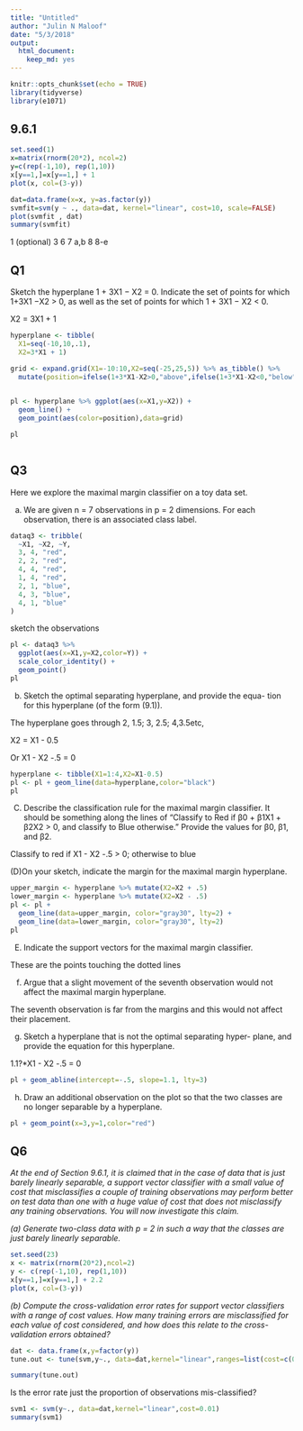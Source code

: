 ```yaml
---
title: "Untitled"
author: "Julin N Maloof"
date: "5/3/2018"
output: 
  html_document: 
    keep_md: yes
---
```


```r
knitr::opts_chunk$set(echo = TRUE)
library(tidyverse)
library(e1071)
```


## 9.6.1

```r
set.seed(1)
x=matrix(rnorm(20*2), ncol=2)
y=c(rep(-1,10), rep(1,10))
x[y==1,]=x[y==1,] + 1
plot(x, col=(3-y))
```

```r
dat=data.frame(x=x, y=as.factor(y))
svmfit=svm(y ~ ., data=dat, kernel="linear", cost=10, scale=FALSE)
plot(svmfit , dat)
summary(svmfit)
```


1 (optional)
3
6
7 a,b
8 8-e

## Q1

Sketch the hyperplane 1 + 3X1 − X2 = 0. Indicate the set of points for which 1+3X1 −X2 > 0, as well as the set of points for which 1 + 3X1 − X2 < 0.

X2 = 3X1 + 1

```r
hyperplane <- tibble(
  X1=seq(-10,10,.1),
  X2=3*X1 + 1)

grid <- expand.grid(X1=-10:10,X2=seq(-25,25,5)) %>% as_tibble() %>%
  mutate(position=ifelse(1+3*X1-X2>0,"above",ifelse(1+3*X1-X2<0,"below","on")))
                                                          
```

```r
pl <- hyperplane %>% ggplot(aes(x=X1,y=X2)) +
  geom_line() +
  geom_point(aes(color=position),data=grid)

pl
```

```r

```


## Q3

Here we explore the maximal margin classifier on a toy data set.

(a) We are given n = 7 observations in p = 2 dimensions. For each observation, there is an associated class label.

```r
dataq3 <- tribble(
  ~X1, ~X2, ~Y,
  3, 4, "red",
  2, 2, "red",
  4, 4, "red",
  1, 4, "red",
  2, 1, "blue",
  4, 3, "blue",
  4, 1, "blue"
)
```

sketch the observations

```r
pl <- dataq3 %>%
  ggplot(aes(x=X1,y=X2,color=Y)) +
  scale_color_identity() +
  geom_point()
pl
```

(b) Sketch the optimal separating hyperplane, and provide the equa- tion for this hyperplane (of the form (9.1)).

The hyperplane goes through  2, 1.5; 3, 2.5; 4,3.5etc,

X2 = X1 - 0.5

Or X1 - X2 -.5 = 0

```r
hyperplane <- tibble(X1=1:4,X2=X1-0.5)
pl <- pl + geom_line(data=hyperplane,color="black")
pl
```


(C) Describe the classification rule for the maximal margin classifier. It should be something along the lines of “Classify to Red if β0 + β1X1 + β2X2 > 0, and classify to Blue otherwise.” Provide the values for β0, β1, and β2.

Classify to red if X1 - X2 -.5 > 0; otherwise to blue

(D)On your sketch, indicate the margin for the maximal margin hyperplane.

```r
upper_margin <- hyperplane %>% mutate(X2=X2 + .5)
lower_margin <- hyperplane %>% mutate(X2=X2 - .5)
pl <- pl +
  geom_line(data=upper_margin, color="gray30", lty=2) +
  geom_line(data=lower_margin, color="gray30", lty=2)
pl
```

(E) Indicate the support vectors for the maximal margin classifier.  

These are the points touching the dotted lines

(f) Argue that a slight movement of the seventh observation would not affect the maximal margin hyperplane.

The seventh observation is far from the margins and this would not affect their placement.

(g) Sketch a hyperplane that is not the optimal separating hyper- plane, and provide the equation for this hyperplane.

1.1?*X1 - X2 -.5 = 0

```r
pl + geom_abline(intercept=-.5, slope=1.1, lty=3)
```




(h) Draw an additional observation on the plot so that the two classes are no longer separable by a hyperplane.

```r
pl + geom_point(x=3,y=1,color="red")
```


## Q6

_At the end of Section 9.6.1, it is claimed that in the case of data that is just barely linearly separable, a support vector classifier with a small value of cost that misclassifies a couple of training observations may perform better on test data than one with a huge value of cost that does not misclassify any training observations. You will now investigate this claim._

_(a) Generate two-class data with p = 2 in such a way that the classes are just barely linearly separable._

```r
set.seed(23)
x <- matrix(rnorm(20*2),ncol=2)
y <- c(rep(-1,10), rep(1,10))
x[y==1,]=x[y==1,] + 2.2
plot(x, col=(3-y))
```

_(b) Compute the cross-validation error rates for support vector classifiers with a range of cost values. How many training errors are misclassified for each value of cost considered, and how does this relate to the cross-validation errors obtained?_

```r
dat <- data.frame(x,y=factor(y))
tune.out <- tune(svm,y~., data=dat,kernel="linear",ranges=list(cost=c(0.001,0.01,0.1,1,5,10,100)))

summary(tune.out)
```

Is the error rate just the proportion of observations mis-classified?

```r
svm1 <- svm(y~., data=dat,kernel="linear",cost=0.01)
summary(svm1)
```



